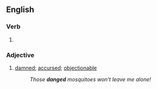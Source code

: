 ==English==

===Verb===
{{head|en|verb form}}

# {{en-past of|dang}}

===Adjective===
{{en-adj|-}}

# [[damned]]; [[accursed]]; [[objectionable]]
#: ''Those '''danged''' mosquitoes won't leave me alone!''